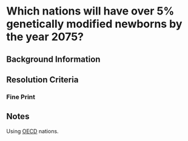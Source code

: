 
# Which nations will have over 5% genetically modified newborns by the year 2075?



## Background Information

## Resolution Criteria

### Fine Print

## Notes

Using [OECD](https://www.oecd.org/en/about/members-partners.html) nations.
